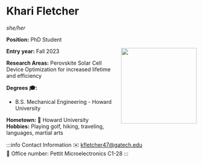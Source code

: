 


# Khari Fletcher
*she/her*

**Position:** PhD Student

<img src={profImage} width="200" align="right"/> 

**Entry year:** Fall 2023<br/>

**Research Areas:** Perovskite Solar Cell Device Optimization for increased lifetime and efficiency

**Degrees 🎓:**
- B.S. Mechanical Engineering - Howard University

**Hometown:** 🏡  Howard University<br/>
**Hobbies:** Playing golf, hiking, traveling, languages, martial arts

:::info Contact Information
✉️ kfletcher47@gatech.edu <br/>
📍 Office number: Pettit Microelectronics C1-28
:::